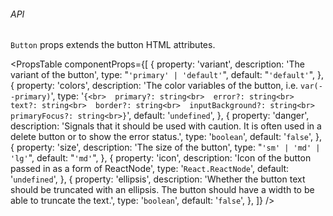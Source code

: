 
###### API

`Button` props extends the button HTML attributes.

<PropsTable
  componentProps={[
    {
      property: 'variant',
      description: 'The variant of the button',
      type: "`'primary' | 'default'`",
      default: "`'default'`",
    },
    {
      property: 'colors',
      description: 'The color variables of the button, i.e. `var(--primary)`',
      type: '```{<br>  primary?: string<br>  error?: string<br>  text?: string<br>  border?: string<br>  inputBackground?: string<br>  primaryFocus?: string<br>}```',
      default: '`undefined`',
    },
    {
      property: 'danger',
      description:
        'Signals that it should be used with caution. It is often used in a delete button or to show the error status.',
      type: '`boolean`',
      default: '`false`',
    },
    {
      property: 'size',
      description: 'The size of the button',
      type: "`'sm' | 'md' | 'lg'`",
      default: "`'md'`",
    },
    {
      property: 'icon',
      description: 'Icon of the button passed in as a form of ReactNode',
      type: '`React.ReactNode`',
      default: '`undefined`',
    },
    {
      property: 'ellipsis',
      description:
        'Whether the button text should be truncated with an ellipsis. The button should have a width to be able to truncate the text.',
      type: '`boolean`',
      default: '`false`',
    },
  ]}
/>
